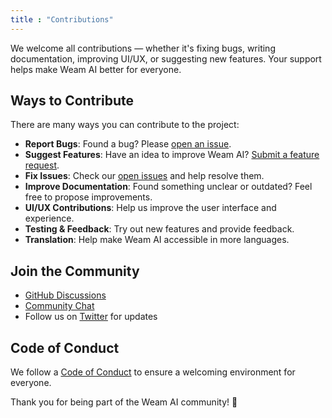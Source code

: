 ```yaml
---
title : "Contributions"
---
```


We welcome all contributions — whether it's fixing bugs, writing documentation, improving UI/UX, or suggesting new features. Your support helps make Weam AI better for everyone.

## Ways to Contribute

There are many ways you can contribute to the project:

- **Report Bugs**: Found a bug? Please [open an issue](https://github.com/weam-ai/weam/issues/new?template=bug_report.md).
- **Suggest Features**: Have an idea to improve Weam AI? [Submit a feature request](https://github.com/weam-ai/weam/issues/new?template=feature_request.md).
- **Fix Issues**: Check our [open issues](https://github.com/weam-ai/weam/issues) and help resolve them.
- **Improve Documentation**: Found something unclear or outdated? Feel free to propose improvements.
- **UI/UX Contributions**: Help us improve the user interface and experience.
- **Testing & Feedback**: Try out new features and provide feedback.
- **Translation**: Help make Weam AI accessible in more languages.

## Join the Community

- [GitHub Discussions](https://github.com/weam-ai/weam/discussions)
- [Community Chat](https://discord.gg/X5U8R45b)
- Follow us on [Twitter](https://twitter.com/weamai) for updates

## Code of Conduct

We follow a [Code of Conduct](https://github.com/weam-ai/weamai?tab=coc-ov-file) to ensure a welcoming environment for everyone.


Thank you for being part of the Weam AI community! 💙
